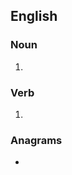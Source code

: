 ==English==

===Noun===
{{head|en|noun plural form}}

# {{plural of|pong|lang=en}}

===Verb===
{{head|en|verb form}}

# {{en-third-person singular of|pong}}

===Anagrams===
* {{l|en|spong}}